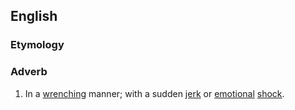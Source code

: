 ==English==

===Etymology===
{{suffix|wrenching|ly|lang=en}}

===Adverb===
{{en-adv}}

# In a [[wrenching]] manner; with a sudden [[jerk]] or [[emotional]] [[shock]].